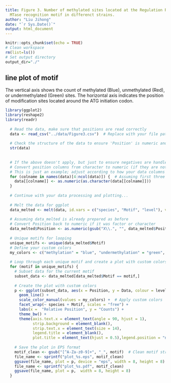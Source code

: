 ```yaml
---
title: Figure 3. Number of methylated sites located at the Regulation Region for each
  MTase recognition motif in differenct strains.
author: "Liu Jihong"
date: "`r Sys.Date()`"
output: html_document
---
```


```r
knitr::opts_chunk$set(echo = TRUE)
# Clean workspace
rm(list=ls()) 
# Set output directory
output_dir="./"
```

## line plot of motif
The vertical axis shows the count of methylated (Blue), unmethylated (Red), or undermethylated (Green) sites. The horizontal axis indicates the position of modification sites located around the ATG initiation codon. 
```r
library(ggplot2)
library(reshape2)
library(readr)
  
  # Read the data, make sure that positions are read correctly
  data <- read_csv("../data/Figure3.csv")  # Replace with your file path
  
  # Check the structure of the data to ensure 'Position' is numeric and contains the correct values
  str(data)
  
  
  # If the above doesn't apply, but just to ensure negatives are handled correctly:
  # Convert position columns from character to numeric (if they are not already)
  # This is just an example; adjust according to how your data columns are named or structured
  for (colname in names(data)[4:ncol(data)]) {  # Assuming first three columns are not numeric data
    data[[colname]] <- as.numeric(as.character(data[[colname]]))
  }
  
  # Continue with your data processing and plotting...
  
  # Melt the data for ggplot
  data_melted <- melt(data, id.vars = c("species", "Motif", "level"), variable.name = "Position", value.name = "Data")
  
  # Assuming data_melted is already prepared as before
  # Convert Position back to numeric if it was factor or character
  data_melted$Position <- as.numeric(gsub("X\\.", "", data_melted$Position))
  
  # Unique motifs for looping
  unique_motifs <- unique(data_melted$Motif)
  # Define your custom colors
  my_colors <- c("methylation" = "blue", "undermethylation" = "green", "unmethylation" = "red")
  
  # Loop through each unique motif and create a plot with custom colors
  for (motif in unique_motifs) {
    # Subset data for the current motif
    subset_data <- data_melted[data_melted$Motif == motif,]
    
    # Create the plot with custom colors
    p <- ggplot(subset_data, aes(x = Position, y = Data, colour = level, group = level)) +
      geom_line() +
      scale_color_manual(values = my_colors) +  # Apply custom colors
      facet_wrap(~ species + Motif, scales = "free") +
      labs(x =  "Relative Position", y = "Counts") +
      theme_bw() +
      theme(axis.text.x = element_text(angle = 90, hjust = 1),
            strip.background = element_blank(),
            strip.text.x = element_text(size = 14),
            legend.title = element_blank(),
            plot.title = element_text(hjust = 0.5),legend.position = "none")
    
    # Save the plot in EPS format
    motif_clean <- gsub("[^A-Za-z0-9]+", "_", motif)  # Clean motif string to use in filename
    file_name <- sprintf("plot_%s.eps", motif_clean)
    ggsave(file_name, plot = p, device = "eps", width = 8, height = 8)
    file_name <- sprintf("plot_%s.pdf", motif_clean)
    ggsave(file_name, plot = p,  width = 8, height = 8)
  }
  

```

